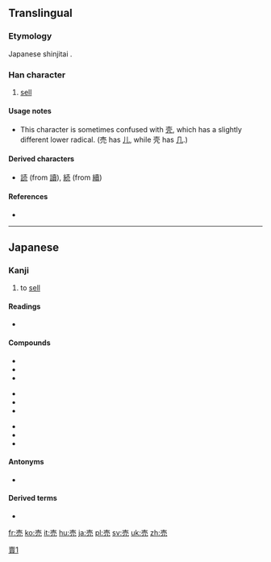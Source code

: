 {{also|賣|卖|壳}}
==Translingual==
{{ja-forms|売|[[卖]]|[[賣]]}}

[[Category:CJKV characters simplified differently in Japan and China|賣1]]

===Etymology===
Japanese shinjitai {{Han simp|賣|f=買|t=冗}}.

===Han character===
{{Han char|rn=33|rad=士|as=04|sn=7|four=|canj=土月竹山 (GBHU), X土月竹山 (XGBHU)|ids=⿱[[士]][[冗]]}}

# [[sell]]

====Usage notes====
* This character is sometimes confused with [[壳]], which has a slightly different lower radical. (売 has [[儿]], while 壳 has [[几]].)

====Derived characters====
* [[読]] (from [[讀]]), [[続]] (from [[續]])

====References====
* {{Han ref|kx=0243.411|dkj=05647|dj=0483.090|hdz=10428.021|uh=58F2|ud=22770}}

----

==Japanese==

===Kanji===
{{ja-kanji|grade=2|rs=士04|style=s|kyu=賣}}

# to [[sell]]

====Readings====
* {{ja-readings
|goon=[[め]] (me) {{qualifier|non-[[w:Jōyō kanji|Jōyō]] reading}}
|kanon=[[ばい]] (bai)
|toon=[[まい]] (mai) {{qualifier|non-[[w:Jōyō kanji|Jōyō]] reading}}
|kun=[[うる]] ([[売る]], uru)}}

====Compounds====
{{top3}}
*{{l|ja|sc=Jpan|売却|tr=ばいきゃく, baikyaku}}
*{{l|ja|sc=Jpan|売国|tr=ばいこく, baikoku}}
*{{l|ja|sc=Jpan|売春|tr=ばいしゅん, baishun}}
{{mid3}}
*{{l|ja|sc=Jpan|売女|tr=ばいた, baita}}
*{{l|ja|sc=Jpan|売買|tr=ばいばい, baibai}}
*{{l|ja|sc=Jpan|売名|tr=ばいめい, baimei}}
{{mid3}}
*{{l|ja|sc=Jpan|売僧|tr=まいす, maisu}}
*{{l|ja|sc=Jpan|商売|tr=しょうばい, shōbai}}
*{{l|ja|sc=Jpan|転売|tr=てんばい, tenbai}}
{{bottom}}

====Antonyms====
* {{l|ja|買}}

====Derived terms====
* {{l|ja|売る|tr=[[うる]], uru}}

[[fr:売]]
[[ko:売]]
[[it:売]]
[[hu:売]]
[[ja:売]]
[[pl:売]]
[[sv:売]]
[[uk:売]]
[[zh:売]]